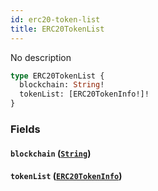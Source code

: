 ```yaml
---
id: erc20-token-list
title: ERC20TokenList
---
```



No description

```graphql
type ERC20TokenList {
  blockchain: String!
  tokenList: [ERC20TokenInfo!]!
}
```


### Fields

#### `blockchain` ([`String`](../../references/scalars/string))




#### `tokenList` ([`ERC20TokenInfo`](../../references/objects/erc20-token-info))






